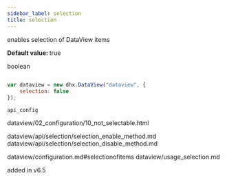 ```yaml
---
sidebar_label: selection
title: selection
---
```



          


<Short>
 enables selection of DataView items


</Short>


<strong>Default value: </strong>  true




<Type>
 boolean


</Type>


~~~js
 
var dataview = new dhx.DataView("dataview", {
    selection: false
});


~~~
	api_config

<Descr>
 




</Descr>



dataview/02_configuration/10_not_selectable.html

 dataview/api/selection/selection_enable_method.md
dataview/api/selection/selection_disable_method.md

 dataview/configuration.md#selectionofitems
dataview/usage_selection.md


 added in v6.5